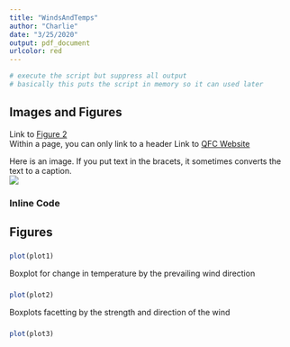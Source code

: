 ```yaml
---
title: "WindsAndTemps"
author: "Charlie"
date: "3/25/2020"
output: pdf_document
urlcolor: red
---
```


<!--```{r echo=FALSE,code = readLines("scripts/01-WindsAndTemps.R"), warning=FALSE, message=FALSE, results="hide", fig.show='hide' } 
# execute the script but suppress all output
# basically this puts the script in memory so it can used later
```-->

```r
# execute the script but suppress all output
# basically this puts the script in memory so it can used later
```

## Images and Figures
Link to [Figure 2](#anchor2)  
Within a page, you can only link to a header
Link to [QFC Website](https://www.canr.msu.edu/qfc/)  

Here is an image.  If you put text in the bracets, it sometimes converts the text to a caption.  
<!-- ![](images/QFCLogo.PNG) -->
![](https://raw.githubusercontent.com/QFCatMSU/RMarkdown-Workshop-Material/master/images/QFCLogo.png)

### Inline Code


## Figures

### {#anchor1}
```r
plot(plot1)
```

Boxplot for change in temperature by the prevailing wind direction

### {#anchor2}
```r
plot(plot2)
```

Boxplots facetting by the strength and direction of the wind

### {#anchor3}
```r
plot(plot3)
```


